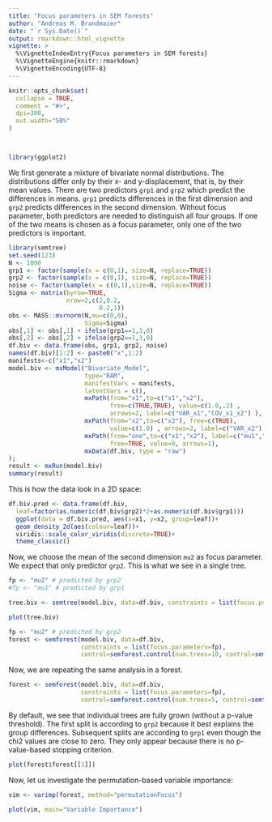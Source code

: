 ---
title: "Focus parameters in SEM forests"
author: "Andreas M. Brandmaier"
date: "`r Sys.Date()`"
output: rmarkdown::html_vignette
vignette: >
  %\VignetteIndexEntry{Focus parameters in SEM forests}
  %\VignetteEngine{knitr::rmarkdown}
  %\VignetteEncoding{UTF-8}
---

```{r, include = FALSE}
knitr::opts_chunk$set(
  collapse = TRUE,
  comment = "#>",
  dpi=300,
  out.width="50%"
)



library(ggplot2)
```


We first generate a mixture of bivariate normal distributions. The distributions differ only by their x- and y-displacement, that is, by their mean values. There are two predictors `grp1` and `grp2` which predict the differences in means. `grp1` predicts differences in the first dimension and `grp2` predicts differences in the second dimension. Without focus parameter, both predictors are needed to distinguish all four groups. If one of the two means is chosen as a focus parameter, only one of the two predictors is important.

```{r}

library(semtree)
set.seed(123)
N <- 1000
grp1 <- factor(sample(x = c(0,1), size=N, replace=TRUE))
grp2 <- factor(sample(x = c(0,1), size=N, replace=TRUE))
noise <- factor(sample(x = c(0,1),size=N, replace=TRUE))
Sigma <- matrix(byrow=TRUE,
                nrow=2,c(2,0.2,
                         0.2,1))
obs <- MASS::mvrnorm(N,mu=c(0,0),
                     Sigma=Sigma)
obs[,1] <- obs[,1] + ifelse(grp1==1,3,0)
obs[,2] <- obs[,2] + ifelse(grp2==1,3,0)
df.biv <- data.frame(obs, grp1, grp2, noise)
names(df.biv)[1:2] <- paste0("x",1:2)
manifests<-c("x1","x2")
model.biv <- mxModel("Bivariate_Model", 
                     type="RAM",
                     manifestVars = manifests,
                     latentVars = c(),
                     mxPath(from="x1",to=c("x1","x2"), 
                            free=c(TRUE,TRUE), value=c(1.0,.2) , 
                            arrows=2, label=c("VAR_x1","COV_x1_x2") ),
                     mxPath(from="x2",to=c("x2"), free=c(TRUE), 
                            value=c(1.0) , arrows=2, label=c("VAR_x2") ),
                     mxPath(from="one",to=c("x1","x2"), label=c("mu1","mu2"),
                            free=TRUE, value=0, arrows=1),
                     mxData(df.biv, type = "raw")
);
result <- mxRun(model.biv)
summary(result)
```

This is how the data look in a 2D space:

```{r}
df.biv.pred <- data.frame(df.biv, 
  leaf=factor(as.numeric(df.biv$grp2)*2+as.numeric(df.biv$grp1)))
  ggplot(data = df.biv.pred, aes(x=x1, y=x2, group=leaf))+ 
  geom_density_2d(aes(colour=leaf))+ 
  viridis::scale_color_viridis(discrete=TRUE)+
  theme_classic()
```


Now, we choose the mean of the second dimension `mu2` as focus parameter. We expect that only predictor `grp2`. This is what we see in a single tree.
```{r}
fp <- "mu2" # predicted by grp2
#fp <- "mu1" # predicted by grp1

tree.biv <- semtree(model.biv, data=df.biv, constraints = list(focus.parameters=fp))

plot(tree.biv)

```


```{r}
fp <- "mu2" # predicted by grp2
forest <- semforest(model.biv, data=df.biv,
                    constraints = list(focus.parameters=fp),
                    control=semforest.control(num.trees=10, control=semtree.control(method="score",alpha=1)))

```

Now, we are repeating the same analysis in a forest.

```{r}

forest <- semforest(model.biv, data=df.biv, 
                    constraints = list(focus.parameters=fp),
                    control=semforest.control(num.trees=5, control=semtree.control(method="score")))
```

By default, we see that individual trees are fully grown (without a p-value threshold). The first split is according to `grp2` because it best explains the group differences. Subsequent splits are according to `grp1` even though the chi2 values are close to zero. They only appear because there is no p-value-based stopping criterion. 

```{r}
plot(forest$forest[[1]])
```

Now, let us investigate the permutation-based variable importance:

```{r}

vim <- varimp(forest, method="permutationFocus")

plot(vim, main="Variable Importance")
```